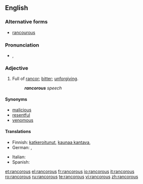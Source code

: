 ==English==

===Alternative forms===
* [[rancourous]]

===Pronunciation===
* {{a|UK}} {{IPA|/ɹæŋ.kə(ɹ).əs/}}, {{SAMPA|/r{n.k@(r).@s/}}

===Adjective===
{{en-adj}}

# Full of [[rancor]]; [[bitter]]; [[unforgiving]].
#: '''''rancorous''' speech''

====Synonyms====
* [[malicious]]
* [[resentful]]
* [[venomous]]

====Translations====
{{trans-top|full of rancor}}
* Finnish: [[katkeroitunut]], [[kaunaa kantava]], {{t-|fi|kaunainen}}
* German: {{t|de|nachtragend}}, {{t-|de|rachsüchtig}}
{{trans-mid}}
* Italian: {{t-|it|rancoroso}}
* Spanish: {{t|es|rencoroso}}
{{trans-bottom}}

[[et:rancorous]]
[[el:rancorous]]
[[fr:rancorous]]
[[io:rancorous]]
[[it:rancorous]]
[[ro:rancorous]]
[[ru:rancorous]]
[[te:rancorous]]
[[vi:rancorous]]
[[zh:rancorous]]